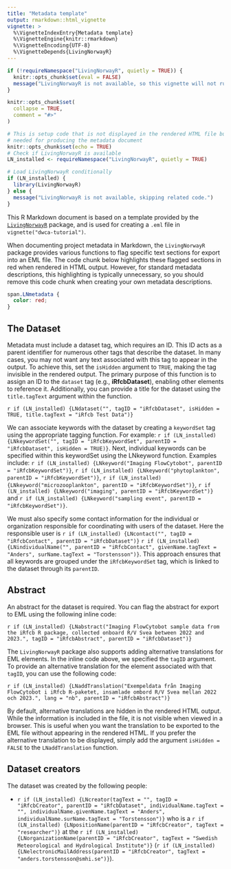 ```yaml
---
title: "Metadata template"
output: rmarkdown::html_vignette
vignette: >
  %\VignetteIndexEntry{Metadata template}
  %\VignetteEngine{knitr::rmarkdown}
  %\VignetteEncoding{UTF-8}
  %\VignetteDepends{LivingNorwayR}
---
```


```r
if (!requireNamespace("LivingNorwayR", quietly = TRUE)) {
  knitr::opts_chunk$set(eval = FALSE)
  message("LivingNorwayR is not available, so this vignette will not run.")
}

knitr::opts_chunk$set(
  collapse = TRUE,
  comment = "#>"
)
```

```r
# This is setup code that is not displayed in the rendered HTML file but includes packages
# needed for producing the metadata document
knitr::opts_chunk$set(echo = TRUE)
# Check if LivingNorwayR is available
LN_installed <- requireNamespace("LivingNorwayR", quietly = TRUE)

# Load LivingNorwayR conditionally
if (LN_installed) {
  library(LivingNorwayR)
} else {
  message("LivingNorwayR is not available, skipping related code.")
}
```

This R Markdown document is based on a template provided by the [`LivingNorwayR`](https://livingnorway.github.io/LivingNorwayR/) package, and is used for creating a `.eml` file in `vignette("dwca-tutorial")`.

When documenting project metadata in Markdown, the `LivingNorwayR` package provides various functions to flag specific text sections for export into an EML file. The code chunk below highlights these flagged sections in red when rendered in HTML output. However, for standard metadata descriptions, this highlighting is typically unnecessary, so you should remove this code chunk when creating your own metadata descriptions.

```css
span.LNmetadata {
  color: red;
}
```

## The Dataset

Metadata must include a dataset tag, which requires an ID. This ID acts as a parent identifier for numerous other tags that describe the dataset. In many cases, you may not want any text associated with this tag to appear in the output. To achieve this, set the `isHidden` argument to `TRUE`, making the tag invisible in the rendered output. The primary purpose of this function is to assign an ID to the `dataset` tag (e.g., **iRfcbDataset**), enabling other elements to reference it. Additionally, you can provide a title for the dataset using the `title.tagText` argument within the function.

`r if (LN_installed) {LNdataset("", tagID = "iRfcbDataset", isHidden = TRUE, title.tagText = "iRfcb Test Data")}`

We can associate keywords with the dataset by creating a `keywordSet` tag using the appropriate tagging function. For example: `r if (LN_installed) {LNkeywordSet("", tagID = "iRfcbKeywordSet", parentID = "iRfcbDataset", isHidden = TRUE)}`. Next, individual keywords can be specified within this keywordSet using the LNkeyword function. Examples include: `r if (LN_installed) {LNkeyword("Imaging FlowCytobot", parentID = "iRfcbKeywordSet")}`, `r if (LN_installed) {LNkeyword("phytoplankton", parentID = "iRfcbKeywordSet")}`, `r if (LN_installed) {LNkeyword("microzooplankton", parentID = "iRfcbKeywordSet")}`, `r if (LN_installed) {LNkeyword("imaging", parentID = "iRfcbKeywordSet")}` and `r if (LN_installed) {LNkeyword("sampling event", parentID = "iRfcbKeywordSet")}`.

We must also specify some contact information for the individual or organization responsible for coordinating with users of the dataset.  Here the responsible user is `r if (LN_installed) {LNcontact("", tagID = "iRfcbContact", parentID = "iRfcbDataset")}` `r if (LN_installed) {LNindividualName("", parentID = "iRfcbContact", givenName.tagText = "Anders", surName.tagText = "Torstensson")}`. This approach ensures that all keywords are grouped under the `iRfcbKeywordSet` tag, which is linked to the dataset through its `parentID`.

## Abstract

An abstract for the dataset is required. You can flag the abstract for export to EML using the following inline code:

`r if (LN_installed) {LNabstract("Imaging FlowCytobot sample data from the iRfcb R package, collected onboard R/V Svea between 2022 and 2023.", tagID = "iRfcbAbstract", parentID = "iRfcbDataset")}`

The `LivingNorwayR` package also supports adding alternative translations for EML elements. In the inline code above, we specified the `tagID` argument. To provide an alternative translation for the element associated with that `tagID`, you can use the following code:

`r if (LN_installed) {LNaddTranslation("Exempeldata från Imaging FlowCytobot i iRfcb R-paketet, insamlade ombord R/V Svea mellan 2022 och 2023.", lang = "nb", parentID = "iRfcbAbstract")}`

By default, alternative translations are hidden in the rendered HTML output. While the information is included in the file, it is not visible when viewed in a browser. This is useful when you want the translation to be exported to the EML file without appearing in the rendered HTML. If you prefer the alternative translation to be displayed, simply add the argument `isHidden = FALSE` to the `LNaddTranslation` function.

## Dataset creators

The dataset was created by the following people:

  + `r if (LN_installed) {LNcreator(tagText = "", tagID = "iRfcbCreator", parentID = "iRfcbDataset", individualName.tagText = "", individualName.givenName.tagText = "Anders", individualName.surName.tagText = "Torstensson")}` who is a `r if (LN_installed) {LNpositionName(parentID = "iRfcbCreator", tagText = "researcher")}` at the `r if (LN_installed) {LNorganizationName(parentID = "iRfcbCreator", tagText = "Swedish Meteorological and Hydrological Institute")}` (`r if (LN_installed) {LNelectronicMailAddress(parentID = "iRfcbCreator", tagText = "anders.torstensson@smhi.se")}`).

